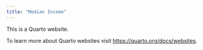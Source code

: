 ```yaml
---
title: "Median Income"
---
```


This is a Quarto website.

To learn more about Quarto websites visit <https://quarto.org/docs/websites>.
